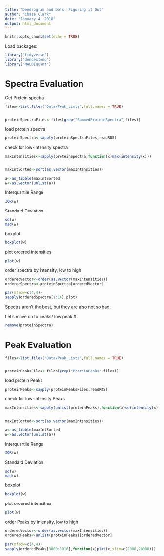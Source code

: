 ```yaml
---
title: "Dendrogram and Dots: Figuring it Out"
author: "Chase Clark"
date: "January 4, 2018"
output: html_document
---
```


```r
knitr::opts_chunk$set(echo = TRUE)
```


Load packages:
```r
library("tidyverse")
library("dendextend")
library("MALDIquant")

```


# Spectra Evaluation


Get Protein spectra
```r
files<-list.files("Data/Peak_Lists",full.names = TRUE)


proteinSpectraFiles<-files[grep("SummedProteinSpectra",files)]

```


load protein spectra
```r
proteinSpectra<-sapply(proteinSpectraFiles,readRDS)
```


check for low-intensity spectra
```r


maxIntensities<-sapply(proteinSpectra,function(x)max(intensity(x)))


maxIntSorted<-sort(as.vector(maxIntensities))


```



```r
a<-as_tibble(maxIntSorted)
w<-as.vector(unlist(a))

```

 
 
Interquartile Range
```r
IQR(w)

```

Standard Deviation

```r
sd(w)
mad(w)

```


boxplot

```r
boxplot(w)

```


plot ordered intensities

```r
plot(w)

```






order spectra by intensity, low to high


```r

orderedVector<-order(as.vector(maxIntensities))
orderedSpectra<-proteinSpectra[orderedVector]


```

```r
par(mfrow=c(4,4))
sapply(orderedSpectra[1:16],plot)

```






Spectra aren't the best, but they are also not so bad.


Let's move on to peaks/ low peak #



```r
remove(proteinSpectra)
```



# Peak Evaluation



```r
files<-list.files("Data/Peak_Lists",full.names = TRUE)


proteinPeaksFiles<-files[grep("ProteinPeaks",files)]

```


load protein Peaks
```r
proteinPeaks<-sapply(proteinPeaksFiles,readRDS)
```


check for low-intensity Peaks
```r


maxIntensities<-sapply(unlist(proteinPeaks),function(x)sd(intensity(x)))


maxIntSorted<-sort(as.vector(maxIntensities))


```



```r
a<-as_tibble(maxIntSorted)
w<-as.vector(unlist(a))

```

 
 
Interquartile Range
```r
IQR(w)

```

Standard Deviation

```r
sd(w)
mad(w)

```


boxplot

```r
boxplot(w)

```


plot ordered intensities

```r
plot(w)

```






order Peaks by intensity, low to high


```r

orderedVector<-order(as.vector(maxIntensities))
orderedPeaks<-unlist(proteinPeaks)[orderedVector]


```

```r
par(mfrow=c(4,4))
sapply(orderedPeaks[3000:3016],function(x)plot(x,xlim=c(2000,20000)))
```






